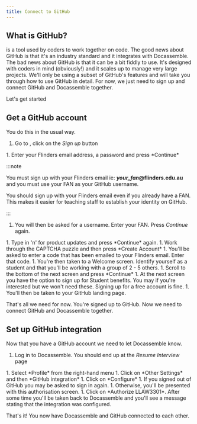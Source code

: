 ```yaml
---
title: Connect to GitHub
---
```


## What is GitHub?
<DisplayConstants data='github' /> is a tool used by coders to work together on code.  The good news about GitHub is that it's an industry standard and it integrates with Docassemble.
The bad news about GitHub is that it can be a bit fiddly to use.  It's designed with coders in mind (obviously!) and it scales up to manage very
large projects.  We'll only be using a subset of GitHub's features and <DisplayChapter chapter='6' /> will take you through how to use GitHub in detail.  For now, we just need to sign up and connect GitHub and Docassemble together.

Let's get started

## Get a GitHub account
You do this in the usual way.  

1. Go to <DisplayConstants data='github' />, click on the *Sign up* button
  <DisplayImage imageURL='/img/textbook/chapter_1/github_signup1.png' />
1. Enter your Flinders email address, a password and press *Continue*
  <DisplayImage imageURL='/img/textbook/chapter_1/github_signup2.png' />

  :::note

  You must sign up with your Flinders email ie: ***your_fan*@flinders.edu.au** and you must use your FAN as your GitHub username. 

  You should sign up with your Flinders email even if you already have a FAN.
  This makes it easier for teaching staff to establish your identity on GitHub.

  :::

1. You will then be asked for a username.  Enter your FAN.  Press *Continue* again.
  <DisplayImage imageURL='/img/textbook/chapter_1/github_signup3.png' />
1. Type in 'n' for product updates and press *Continue* again.
  <DisplayImage imageURL='/img/textbook/chapter_1/github_signup4.png' />
1. Work through the CAPTCHA puzzle and then press *Create Account*
1. You'll be asked to enter a code that has been emailed to your Flinders email.  Enter that code.
1. You're then taken to a Welcome screen.  Identify yourself as a student and that you'll be working with a group of 2 - 5 others.
  <DisplayImage imageURL='/img/textbook/chapter_1/github_signup5.png' />
1. Scroll to the bottom of the next screen and press *Continue*
  <DisplayImage imageURL='/img/textbook/chapter_1/github_signup6.png' />
1. At the next screen you have the option to sign up for Student benefits.  You may if you're interested but we won't need these.  Signing up for a free account is fine.
  <DisplayImage imageURL='/img/textbook/chapter_1/github_signup7.png' />
1. You'll then be taken to your GitHub landing page.
  <DisplayImage imageURL='/img/textbook/chapter_1/github_signup8.png' />

That's all we need for now.  You're signed up to GitHub.  Now we need to connect GitHub and Docassemble together.

## Set up GitHub integration
Now that you have a GitHub account we need to let Docassemble know.
1. Log in to Docassemble.  You should end up at the *Resume Interview* page
  <DisplayImage imageURL='/img/textbook/chapter_1/docassemble_after_signin_screen.png' />
1. Select *Profile* from the right-hand menu
  <DisplayImage imageURL='/img/textbook/chapter_1/github_integration1.png' />
1. Click on *Other Settings* and then *GitHub integration*
  <DisplayImage imageURL='/img/textbook/chapter_1/github_integration2.png' />
1. Click on *Configure*
  <DisplayImage imageURL='/img/textbook/chapter_1/github_integration3.png' />
1. If you signed out of GitHub you may be asked to sign in again.
  <DisplayImage imageURL='/img/textbook/chapter_1/github_integration4.png' />
1. Otherwise, you'll be presented with this authorisation screen.
  <DisplayImage imageURL='/img/textbook/chapter_1/github_integration5.png' />
1. Click on *Authorize LLAW3301*.  After some time you'll be taken back to Docassemble and you'll see a message stating that the integration was configured.
  <DisplayImage imageURL='/img/textbook/chapter_1/github_integration6.png' />

That's it! You now have Docassemble and GitHub connected to each other.
